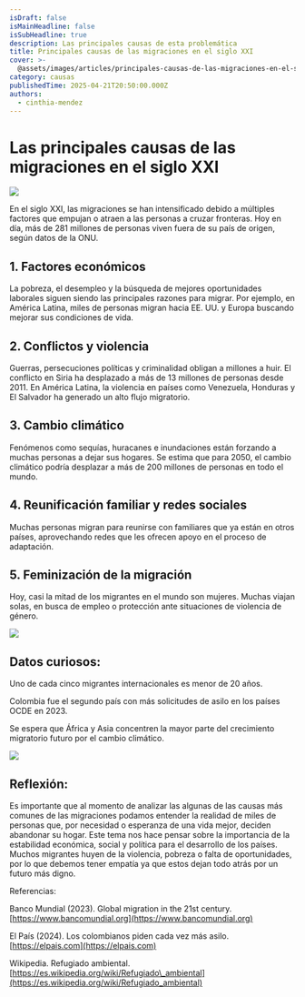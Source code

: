 ```yaml
---
isDraft: false
isMainHeadline: false
isSubHeadline: true
description: Las principales causas de esta problemática
title: Principales causas de las migraciones en el siglo XXI
cover: >-
  @assets/images/articles/principales-causas-de-las-migraciones-en-el-siglo-xxi/cover.jpg
category: causas
publishedTime: 2025-04-21T20:50:00.000Z
authors:
  - cinthia-mendez
---
```

# **Las principales causas de las migraciones en el siglo XXI**

![](@assets/images/articles/principales-causas-de-las-migraciones-en-el-siglo-xxi/07RamosES-superJumbo.jpg)

En el siglo XXI, las migraciones se han intensificado debido a múltiples factores que empujan o atraen a las personas a cruzar fronteras. Hoy en día, más de 281 millones de personas viven fuera de su país de origen, según datos de la ONU.

## 1. Factores económicos

La pobreza, el desempleo y la búsqueda de mejores oportunidades laborales siguen siendo las principales razones para migrar. Por ejemplo, en América Latina, miles de personas migran hacia EE. UU. y Europa buscando mejorar sus condiciones de vida.

## 2. Conflictos y violencia

Guerras, persecuciones políticas y criminalidad obligan a millones a huir. El conflicto en Siria ha desplazado a más de 13 millones de personas desde 2011. En América Latina, la violencia en países como Venezuela, Honduras y El Salvador ha generado un alto flujo migratorio.

## 3. Cambio climático

Fenómenos como sequías, huracanes e inundaciones están forzando a muchas personas a dejar sus hogares. Se estima que para 2050, el cambio climático podría desplazar a más de 200 millones de personas en todo el mundo.

## 4. Reunificación familiar y redes sociales

Muchas personas migran para reunirse con familiares que ya están en otros países, aprovechando redes que les ofrecen apoyo en el proceso de adaptación.

## 5. Feminización de la migración

Hoy, casi la mitad de los migrantes en el mundo son mujeres. Muchas viajan solas, en busca de empleo o protección ante situaciones de violencia de género.

![](@assets/images/articles/principales-causas-de-las-migraciones-en-el-siglo-xxi/20230703_pacaraima_roraima_brasil_36_nueva.jpg)

## **Datos curiosos:**

Uno de cada cinco migrantes internacionales es menor de 20 años.

Colombia fue el segundo país con más solicitudes de asilo en los países OCDE en 2023.

Se espera que África y Asia concentren la mayor parte del crecimiento migratorio futuro por el cambio climático.

![](@assets/images/articles/principales-causas-de-las-migraciones-en-el-siglo-xxi/image.png)

## **Reflexión:**

Es importante que al momento de analizar las algunas de las causas más comunes de las migraciones podamos entender la realidad de miles de personas que, por necesidad o esperanza de una vida mejor, deciden abandonar su hogar. Este tema nos hace pensar sobre la importancia de la estabilidad económica, social y política para el desarrollo de los países. Muchos migrantes huyen de la violencia, pobreza o falta de oportunidades, por lo que debemos tener empatía ya que estos dejan todo atrás por un futuro más digno.

Referencias:

Banco Mundial (2023). Global migration in the 21st century. [https://www.bancomundial.org](https://www.bancomundial.org)

El País (2024). Los colombianos piden cada vez más asilo. [https://elpais.com](https://elpais.com)

Wikipedia. Refugiado ambiental. [https://es.wikipedia.org/wiki/Refugiado\_ambiental](https://es.wikipedia.org/wiki/Refugiado_ambiental)
